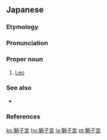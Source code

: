==Japanese==
{{DEFAULTSORT:ししきゅう}}
{{wikipedia|lang=ja}}
{{ja-kanjitab|し|し|きゅう|yomi=o}}

===Etymology===
{{suf|ja|獅子|tr1=shishi|tr2=kyū|t1=[[lion]]|宮|t2=[[astrological sign]]}}

===Pronunciation===
{{ja-pron|ししきゅう|acc=2|acc_ref=DJR|y=ko|dev=1}}

===Proper noun===
{{ja-pos|proper|ししきゅう}}

# {{lb|ja|astrology}} [[Leo]]

===See also===
* {{ja-r|しし座|^ししざ}}

===References===
<references/>

[[ko:獅子宮]]
[[hu:獅子宮]]
[[ja:獅子宮]]
[[pt:獅子宮]]
